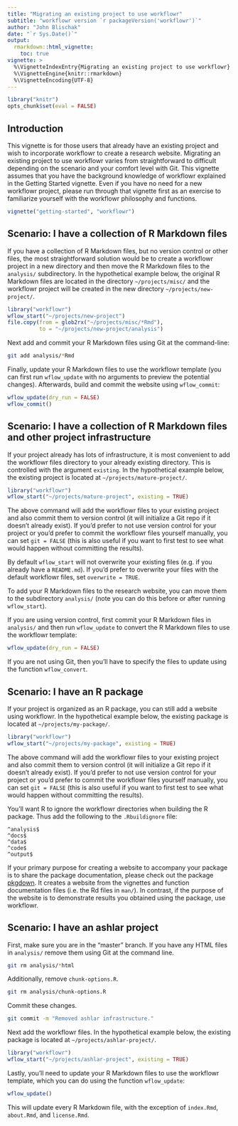 ```yaml
---
title: "Migrating an existing project to use workflowr"
subtitle: "workflowr version `r packageVersion('workflowr')`"
author: "John Blischak"
date: "`r Sys.Date()`"
output:
  rmarkdown::html_vignette:
    toc: true
vignette: >
  %\VignetteIndexEntry{Migrating an existing project to use workflowr}
  %\VignetteEngine{knitr::rmarkdown}
  %\VignetteEncoding{UTF-8}
---
```


```r
library("knitr")
opts_chunk$set(eval = FALSE)
```

## Introduction

This vignette is for those users that already have an existing project and wish 
to incorporate workflowr to create a research website. Migrating an existing 
project to use workflowr varies from straightforward to difficult depending on 
the scenario and your comfort level with Git. This vignette assumes that you
have the background knowledge of workflowr explained in the Getting Started
vignette. Even if you have no need for a new workflowr project, please run
through that vignette first as an exercise to familiarize yourself with the
workflowr philosophy and functions.

```r
vignette("getting-started", "workflowr")
```

## Scenario: I have a collection of R Markdown files

If you have a collection of R Markdown files, but no version control or other 
files, the most straightforward solution would be to create a workflowr project 
in a new directory and then move the R Markdown files to the `analysis/` 
subdirectory. In the hypothetical example below, the original R Markdown files 
are located in the directory `~/projects/misc/` and the workflowr project will
be created in the new directory `~/projects/new-project/`.

```r
library("workflowr")
wflow_start("~/projects/new-project")
file.copy(from = glob2rx("~/projects/misc/*Rmd"),
          to = "~/projects/new-project/analysis")
```

Next add and commit your R Markdown files using Git at the command-line:

```bash
git add analysis/*Rmd
```

Finally, update your R Markdown files to use the workflowr template (you can
first run `wflow_update` with no arguments to preview the potential changes).
Afterwards, build and commit the website using `wflow_commit`:

```r
wflow_update(dry_run = FALSE)
wflow_commit()
```

## Scenario: I have a collection of R Markdown files and other project infrastructure

If your project already has lots of infrastructure, it is most convenient to add
the workflowr files directory to your already existing directory. This is
controlled with the argument `existing`. In the hypothetical example below, the
existing project is located at `~/projects/mature-project/`.

```r
library("workflowr")
wflow_start("~/projects/mature-project", existing = TRUE)
```

The above command will add the workflowr files to your existing project and also
commit them to version control (it will initialize a Git repo if it doesn't 
already exist). If you'd prefer to not use version control for your project or
you'd prefer to commit the workflowr files yourself manually, you can set `git =
FALSE` (this is also useful if you want to first test to see what would happen
without committing the results).

By default `wflow_start` will not overwrite your existing files (e.g. if
you already have a `README.md`). If you'd prefer to overwrite your files with
the default workflowr files, set `overwrite = TRUE`.

To add your R Markdown files to the research website, you can move them to the 
subdirectory `analysis/` (note you can do this before or after running 
`wflow_start`).

If you are using version control, first commit your R Markdown files in 
`analysis/` and then run `wflow_update` to convert the R Markdown files to use
the workflowr template:

```r
wflow_update(dry_run = FALSE)
```

If you are not using Git, then you'll have to specify the files to update using
the function `wflow_convert`.

## Scenario: I have an R package

If your project is organized as an R package, you can still add a website using
workflowr. In the hypothetical example below, the
existing package is located at `~/projects/my-package/`.

```r
library("workflowr")
wflow_start("~/projects/my-package", existing = TRUE)
```

The above command will add the workflowr files to your existing project and also
commit them to version control (it will initialize a Git repo if it doesn't 
already exist). If you'd prefer to not use version control for your project or
you'd prefer to commit the workflowr files yourself manually, you can set `git =
FALSE` (this is also useful if you want to first test to see what would happen
without committing the results).

You'll want R to ignore the workflowr directories when building the R package.
Thus add the following to the `.Rbuildignore` file:

```
^analysis$
^docs$
^data$
^code$
^output$
```

If your primary purpose for creating a website to accompany your package is to 
share the package documentation, please check out the package [pkgdown][]. It 
creates a website from the vignettes and function documentation files (i.e. the 
Rd files in `man/`). In contrast, if the purpose of the website is to
demonstrate results you obtained using the package, use workflowr.

[pkgdown]: https://github.com/hadley/pkgdown

## Scenario: I have an ashlar project

First, make sure you are in the "master" branch. If you have any HTML files in
`analysis/` remove them using Git at the command line.

```bash
git rm analysis/*html
```

Additionally, remove `chunk-options.R`.

```bash
git rm analysis/chunk-options.R
```

Commit these changes.

```bash
git commit -m "Removed ashlar infrastructure."
```

Next add the workflowr files. In the hypothetical example below, the existing
package is located at `~/projects/ashlar-project/`.

```r
library("workflowr")
wflow_start("~/projects/ashlar-project", existing = TRUE)
```

Lastly, you'll need to update your R Markdown files to use the workflowr
template, which you can do using the function `wflow_update`:

```r
wflow_update()
```

This will update every R Markdown file, with the exception of `index.Rmd`,
`about.Rmd`, and `license.Rmd`.
